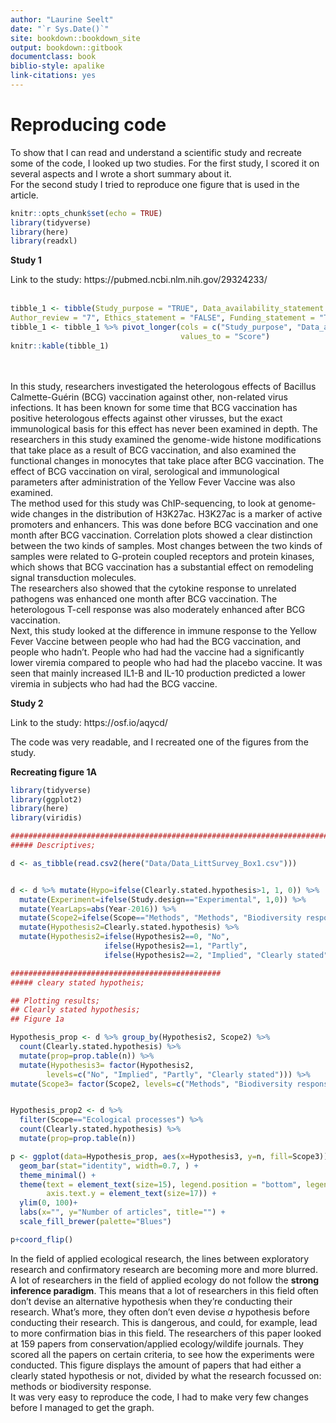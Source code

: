 ```yaml
---
author: "Laurine Seelt"
date: "`r Sys.Date()`"
site: bookdown::bookdown_site
output: bookdown::gitbook
documentclass: book
biblio-style: apalike
link-citations: yes
---
```


# Reproducing code

To show that I can read and understand a scientific study and recreate some of the code, I looked up two studies. For the first study, I scored it on several aspects and I wrote a short summary about it. <br>
For the second study I tried to reproduce one figure that is used in the article.
<br>
```r
knitr::opts_chunk$set(echo = TRUE)
library(tidyverse)
library(here)
library(readxl)
```

__Study 1__

Link to the study: https://pubmed.ncbi.nlm.nih.gov/29324233/
<br>
<br>
```r
tibble_1 <- tibble(Study_purpose = "TRUE", Data_availability_statement = "TRUE", Data_location = "TRUE", Study_location = "TRUE",
Author_review = "7", Ethics_statement = "FALSE", Funding_statement = "TRUE", Code_availability = "TRUE")
tibble_1 <- tibble_1 %>% pivot_longer(cols = c("Study_purpose", "Data_availability_statement", "Data_location", "Study_location", "Author_review", "Ethics_statement", "Funding_statement", "Code_availability"), names_to = "Category",
                                      values_to = "Score")
knitr::kable(tibble_1)
```
<br>
<br>
In this study, researchers investigated the heterologous effects of Bacillus Calmette-Guérin (BCG) vaccination against other, non-related virus infections. 
It has been known for some time that BCG vaccination has positive heterologous effects against other virusses, but the exact immunological basis for this effect has never been examined in depth. The researchers in this study examined the genome-wide histone modifications that take place as a result of BCG vaccination, and also examined the functional changes in monocytes that take place after BCG vaccination. The effect of BCG vaccination on viral, serological and immunological parameters after administration of the Yellow Fever Vaccine was also examined.
<br>
The method used for this study was ChIP-sequencing, to look at genome-wide changes in the distribution of H3K27ac. H3K27ac is a marker of active promoters and enhancers. This was done before BCG vaccination and one month after BCG vaccination. Correlation plots showed a clear distinction between the two kinds of samples. Most changes between the two kinds of samples were related to G-protein coupled receptors and protein kinases, which shows that BCG vaccination has a substantial effect on remodeling signal transduction molecules.
<br>
The researchers also showed that the cytokine response to unrelated pathogens was enhanced one month after BCG vaccination. The heterologous T-cell response was also moderately enhanced after BCG vaccination.
<br>
Next, this study looked at the difference in immune response to the Yellow Fever Vaccine between people who had had the BCG vaccination, and people who hadn't. People who had had the vaccine had a significantly lower viremia compared to people who had had the placebo vaccine. It was seen that mainly increased IL1-B and IL-10 production predicted a lower viremia in subjects who had had the BCG vaccine.
<br>

__Study 2__

Link to the study: https://osf.io/aqycd/ 

The code was very readable, and I recreated one of the figures from the study.

__Recreating figure 1A__
```r
library(tidyverse)
library(ggplot2)
library(here)
library(viridis)

##################################################################################################
##### Descriptives; 

d <- as_tibble(read.csv2(here("Data/Data_LittSurvey_Box1.csv")))


d <- d %>% mutate(Hypo=ifelse(Clearly.stated.hypothesis>1, 1, 0)) %>%
  mutate(Experiment=ifelse(Study.design=="Experimental", 1,0)) %>%
  mutate(YearLaps=abs(Year-2016)) %>%
  mutate(Scope2=ifelse(Scope=="Methods", "Methods", "Biodiversity response")) %>%
  mutate(Hypothesis2=Clearly.stated.hypothesis) %>% 
  mutate(Hypothesis2=ifelse(Hypothesis2==0, "No", 
                     ifelse(Hypothesis2==1, "Partly", 
                     ifelse(Hypothesis2==2, "Implied", "Clearly stated"))))

###############################################
##### cleary stated hypotheis; 

## Plotting results; 
## Clearly stated hypothesis; 
## Figure 1a

Hypothesis_prop <- d %>% group_by(Hypothesis2, Scope2) %>%
  count(Clearly.stated.hypothesis) %>%
  mutate(prop=prop.table(n)) %>%
  mutate(Hypothesis3= factor(Hypothesis2, 
        levels=c("No", "Implied", "Partly", "Clearly stated"))) %>%
mutate(Scope3= factor(Scope2, levels=c("Methods", "Biodiversity response")))


Hypothesis_prop2 <- d %>%
  filter(Scope=="Ecological processes") %>%
  count(Clearly.stated.hypothesis) %>%
  mutate(prop=prop.table(n))

p <- ggplot(data=Hypothesis_prop, aes(x=Hypothesis3, y=n, fill=Scope3)) +
  geom_bar(stat="identity", width=0.7, ) +
  theme_minimal() + 
  theme(text = element_text(size=15), legend.position = "bottom", legend.title = element_blank(), 
        axis.text.y = element_text(size=17)) +
  ylim(0, 100)+
  labs(x="", y="Number of articles", title="") + 
  scale_fill_brewer(palette="Blues")

p+coord_flip()
```

In the field of applied ecological research, the lines between exploratory research and confirmatory research are becoming more and more blurred. A lot of researchers in the field of applied ecology do not follow the __strong inference paradigm__. This means that a lot of researchers in this field often don't devise an alternative hypothesis when they're conducting their research. What's more, they often don't even devise _a_ hypothesis before conducting their research. This is dangerous, and could, for example, lead to more confirmation bias in this field.
The researchers of this paper looked at 159 papers from conservation/applied ecology/wildife journals. They scored all the papers on certain criteria, to see how the experiments were conducted. This figure displays the amount of papers that had either a clearly stated hypothesis or not, divided by what the research focussed on: methods or biodiversity response.
<br>
It was very easy to reproduce the code, I had to make very few changes before I managed to get the graph.